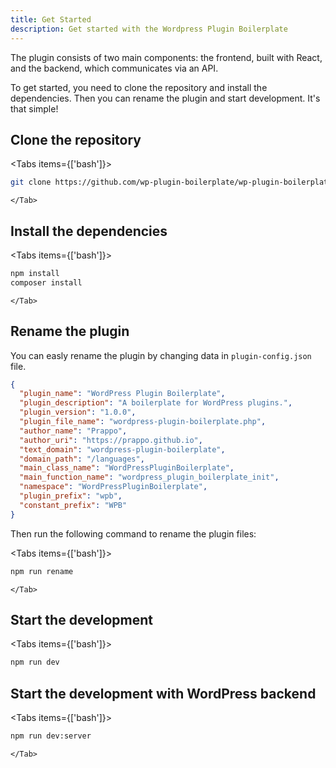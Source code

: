 ```yaml
---
title: Get Started
description: Get started with the Wordpress Plugin Boilerplate
---
```



The plugin consists of two main components: the frontend, built with React, and the backend, which communicates via an API.

To get started, you need to clone the repository and install the dependencies. Then you can rename the plugin and start development. It's that simple!

## Clone the repository

<Tabs items={['bash']}>
    <Tab value="bash">
  ```bash
  git clone https://github.com/wp-plugin-boilerplate/wp-plugin-boilerplate.git
  ```
    </Tab>
</Tabs>


## Install the dependencies

<Tabs items={['bash']}>
    <Tab value="bash">
```bash
npm install
composer install
```
    </Tab>
</Tabs>

## Rename the plugin

You can easly rename the plugin by changing data in `plugin-config.json` file.


```json title="plugin-config.json"
{
  "plugin_name": "WordPress Plugin Boilerplate",
  "plugin_description": "A boilerplate for WordPress plugins.",
  "plugin_version": "1.0.0",
  "plugin_file_name": "wordpress-plugin-boilerplate.php",
  "author_name": "Prappo",
  "author_uri": "https://prappo.github.io",
  "text_domain": "wordpress-plugin-boilerplate",
  "domain_path": "/languages",
  "main_class_name": "WordPressPluginBoilerplate",
  "main_function_name": "wordpress_plugin_boilerplate_init",
  "namespace": "WordPressPluginBoilerplate",
  "plugin_prefix": "wpb",
  "constant_prefix": "WPB"
}
```


Then run the following command to rename the plugin files:

<Tabs items={['bash']}>
    <Tab value="bash">
```bash
npm run rename
``` 
    </Tab>
</Tabs>

## Start the development

<Tabs items={['bash']}>
    <Tab value="bash">
```bash
npm run dev
```
</Tab>
</Tabs>

## Start the development with WordPress backend

<Tabs items={['bash']}>
    <Tab value="bash">
```bash
npm run dev:server
```
    </Tab>
</Tabs>

